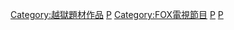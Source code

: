 {{noteTA
|1=zh:越獄; zh-cn:越狱; zh-tw:越獄風雲; zh-hk:逃;
|2=zh:越狱题材作品; zh-cn:越狱题材作品; zh-tw:越獄題材作品; zh-hk:越獄題材作品;
}}
{{catmore}}
{{Commonscat|Prison Break}}

{{DEFAULTSORT:Prison Break}}
[[Category:越獄題材作品|Category:越獄題材作品]]
[[Category:美国犯罪电视剧|P]]
[[Category:FOX電視節目|Category:FOX電視節目]]
[[Category:監獄背景電視劇|P]]
[[Category:美國劇情電視劇|P]]